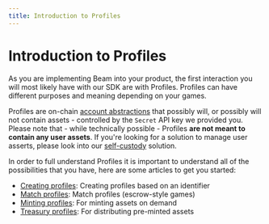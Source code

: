```yaml
---
title: Introduction to Profiles
---
```


# Introduction to Profiles

As you are implementing Beam into your product, the first interaction you will most likely have with our SDK are with Profiles. Profiles can have different purposes and meaning depending on your games.

Profiles are on-chain [account abstractions](https://ethereum.org/en/roadmap/account-abstraction) that possibly will, or possibly will not contain assets - controlled by the `Secret` API key we provided you. Please note that - while technically possible - Profiles **are not meant to contain any user assets**. If you're looking for a solution to manage user asserts, please look into our [self-custody](/sdk/introduction-player-api) solution.

In order to full understand Profiles it is important to understand all of the possibilities that you have, here are some articles to get you started:

- [Creating profiles](/sdk/profiles/creating-profiles): Creating profiles based on an identifier
- [Match profiles](/sdk/profiles/match-profiles): Match profiles (escrow-style games)
- [Minting profiles](/sdk/profiles/minting-profiles): For minting assets on demand
- [Treasury profiles](/sdk/profiles/treasury-profiles): For distributing pre-minted assets
